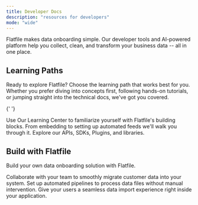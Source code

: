 ```yaml
---
title: Developer Docs
description: "resources for developers"
mode: "wide"
---
```


Flatfile makes data onboarding simple. Our developer tools and AI-powered
platform help you collect, clean, and transform your business data -- all in one
place.

## Learning Paths

Ready to explore Flatfile? Choose the learning path that works best for you.
Whether you prefer diving into concepts first, following hands-on tutorials, or
jumping straight into the technical docs, we've got you covered.

{' '}

<CardGroup cols={3}>
  <Card
    title="Conceptual Overview"
    href="./learning-center/architecture/about"
    icon="thought-bubble"
  >
    Use Our Learning Center to familiarize yourself with Flatfile's building
    blocks.
  </Card>
  <Card
    title="Guides & Tutorials"
    href="./learning-center/guides/list"
    icon="chalkboard-user"
  >
    From embedding to setting up automated feeds we'll walk you through it.
  </Card>
  <Card title="Reference" href="./documentation/api" icon="file-lines">
    Explore our APIs, SDKs, Plugins, and libraries.
  </Card>
</CardGroup>

## Build with Flatfile

Build your own data onboarding solution with Flatfile.

<CardGroup cols={3}>
  <Card
    title="Onboarding Projects"
    icon="arrow-progress"
    href="./learning-center/use-cases/projects"
  >
    Collaborate with your team to smoothly migrate customer data into your
    system.
  </Card>
  <Card
    title="Automated File Feeds"
    icon="files"
    href="./learning-center/use-cases/headless"
  >
    Set up automated pipelines to process data files without manual
    intervention.
  </Card>
  <Card
    title="In-App Experience"
    icon="person-to-portal"
    href="./learning-center/use-cases/portal"
  >
    Give your users a seamless data import experience right inside your
    application.
  </Card>
</CardGroup>
